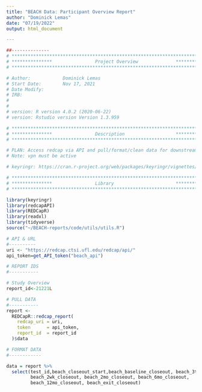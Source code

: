 ```yaml
---
title: "BEACH Data: Participant Overview Report"
author: "Dominick Lemas"
date: "07/19/2022"
output: html_document

---
```


```r
##-------------- 
# **************************************************************************** #
# ***************                Project Overview              *************** #
# **************************************************************************** #

# Author:            Dominick Lemas
# Start Date:        Nov 17, 2021 
# Date Modify:       
# IRB:               
#                   
#
# version: R version 4.0.2 (2020-06-22)
# version: Rstudio version Version 1.3.959 

# **************************************************************************** #
# ***************                Description                   *************** #
# **************************************************************************** #

# PLAN: Access redcap via API and pull/format/clean data for downstream analysis.
# Note: vpn must be active

# keyringr: https://cran.r-project.org/web/packages/keyringr/vignettes/Avoiding_plain_text_passwords_in_R_with_keyringr.html

```


```r

# **************************************************************************** #
# ***************                Library                       *************** #
# **************************************************************************** #

library(keyringr)
library(redcapAPI)
library(REDCapR)
library(readxl)
library(tidyverse)
source("~/BEACH-reports/code/utils/utils.R")

```

```r

# API & URL
#----------
uri <- "https://redcap.ctsi.ufl.edu/redcap/api/"
api_token=get_API_token("beach_api")

# REPORT IDS
#-----------

# Study Overview
report_id<-21221L

# PULL DATA
#-----------
report <-
  REDCapR::redcap_report(
    redcap_uri = uri,
    token      = api_token,
    report_id  = report_id
  )$data

```

```r

# FORMAT DATA
#------------

data = report %>%
  select(test_id,beach_closeout_start,beach_baseline_closeout, beach_3tri_closeout,
         beach_2wk_closeout, beach_2mo_closeout, beach_6mo_closeout, 
         beach_12mo_closeout, beach_exit_closeout)

```
